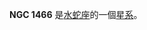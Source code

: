 {{NGCInfoBox|NGCID=NGC 1466|發現者=約翰·弗里德里希·威廉·赫歇爾|發現日期=1834年11月26日|其他編號=ESO 54-SC16|曆元=J2000.0|赤經=3時44分33.4秒
|赤緯=-71°40'18"|星座=水蛇座|星體=星系|星等=11.4|表面亮度=|藍等=}}

'''NGC 1466''' 是[[水蛇座|水蛇座]]的一個[[星系|星系]]。

{{NGCReference|1466}}
{{Catalogs|NGC=1466}}